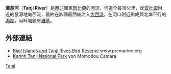 '''灘基河'''（'''Tanji River'''）是[[西非|西非]]國家[[岡比亞|岡比亞]]的河流，河道全長19公里，從[[雲杜姆|雲杜姆]]附近的發源地向西流，最終在該國最西端注入[[大西洋|大西洋]]，在河口附近形成與北岸平行的[[潟湖|潟湖]]，河畔城鎮有[[灘基|灘基]]。

==外部連結==
* [http://www.prcmarine.org/index.php?option=com_content&task=view&id=60&Itemid=23 Bijol Islands and Tanji Rives Bird Reserve] {{Wayback|url=http://www.prcmarine.org/index.php?option=com_content&task=view&id=60&Itemid=23 |date=20071007194042 }} www.prcmarine.org
* [https://web.archive.org/web/20060926163824/http://home3.inet.tele.dk/mcamara/nature/tanji_park.html Karinti Tanji National Park] von Momodou Camara

{{Gambia-stub}}

[[Category:甘比亞河流|Tanji]]